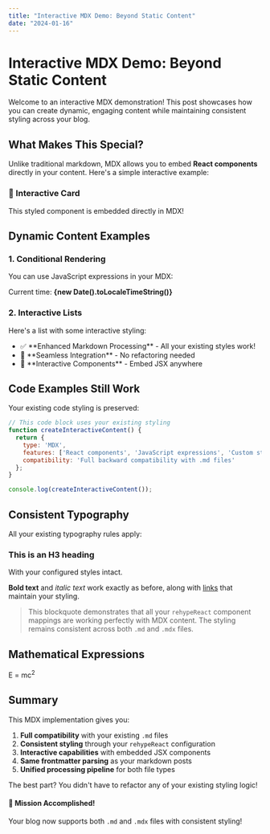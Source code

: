 ```yaml
---
title: "Interactive MDX Demo: Beyond Static Content"
date: "2024-01-16"
---
```


# Interactive MDX Demo: Beyond Static Content

Welcome to an interactive MDX demonstration! This post showcases how you can create dynamic, engaging content while maintaining consistent styling across your blog.

<Greeting name="Developer" />

## What Makes This Special?

Unlike traditional markdown, MDX allows you to embed **React components** directly in your content. Here's a simple interactive example:

<div style={{
  background: 'linear-gradient(135deg, #667eea 0%, #764ba2 100%)',
  padding: '20px',
  borderRadius: '8px',
  color: 'white',
  textAlign: 'center',
  margin: '20px 0'
}}>
  <h3 style={{ margin: '0 0 10px 0', fontSize: '1.5em' }}>🎉 Interactive Card</h3>
  <p style={{ margin: '0', opacity: '0.9' }}>This styled component is embedded directly in MDX!</p>
</div>

## Dynamic Content Examples

### 1. Conditional Rendering

You can use JavaScript expressions in your MDX:

<div>
  Current time: <strong>{new Date().toLocaleTimeString()}</strong>
</div>

### 2. Interactive Lists

Here's a list with some interactive styling:

<ul style={{ listStyle: 'none', padding: '0' }}>
  <li style={{
    background: '#f8f9fa',
    padding: '10px',
    margin: '5px 0',
    borderLeft: '4px solid #007bff',
    borderRadius: '4px'
  }}>
    ✅ **Enhanced Markdown Processing** - All your existing styles work!
  </li>
  <li style={{
    background: '#f8f9fa',
    padding: '10px',
    margin: '5px 0',
    borderLeft: '4px solid #28a745',
    borderRadius: '4px'
  }}>
    🔧 **Seamless Integration** - No refactoring needed
  </li>
  <li style={{
    background: '#f8f9fa',
    padding: '10px',
    margin: '5px 0',
    borderLeft: '4px solid #ffc107',
    borderRadius: '4px'
  }}>
    🚀 **Interactive Components** - Embed JSX anywhere
  </li>
</ul>

## Code Examples Still Work

Your existing code styling is preserved:

<Tweet id="1964741437117059535" />

```javascript
// This code block uses your existing styling
function createInteractiveContent() {
  return {
    type: 'MDX',
    features: ['React components', 'JavaScript expressions', 'Custom styling'],
    compatibility: 'Full backward compatibility with .md files'
  };
}

console.log(createInteractiveContent());
```

## Consistent Typography

All your existing typography rules apply:

### This is an H3 heading
With your configured styles intact.

**Bold text** and *italic text* work exactly as before, along with [links](https://example.com) that maintain your styling.

> This blockquote demonstrates that all your `rehypeReact` component mappings are working perfectly with MDX content. The styling remains consistent across both `.md` and `.mdx` files.

## Mathematical Expressions

<div style={{
  background: '#f8f9fa',
  padding: '15px',
  borderRadius: '8px',
  border: '1px solid #dee2e6',
  fontFamily: 'monospace',
  textAlign: 'center',
  margin: '20px 0'
}}>
  E = mc<sup>2</sup>
</div>

## Summary

This MDX implementation gives you:

1. **Full compatibility** with your existing `.md` files
2. **Consistent styling** through your `rehypeReact` configuration
3. **Interactive capabilities** with embedded JSX components
4. **Same frontmatter parsing** as your markdown posts
5. **Unified processing pipeline** for both file types

The best part? You didn't have to refactor any of your existing styling logic!

<div style={{
  marginTop: '40px',
  padding: '20px',
  background: 'linear-gradient(45deg, #fa8072, #ff6347)',
  borderRadius: '12px',
  textAlign: 'center',
  color: 'white'
}}>
  <h4 style={{ margin: '0 0 10px 0' }}>🎯 Mission Accomplished!</h4>
  <p style={{ margin: '0', fontSize: '1.1em' }}>
    Your blog now supports both <code>.md</code> and <code>.mdx</code> files with consistent styling!
  </p>
</div>
